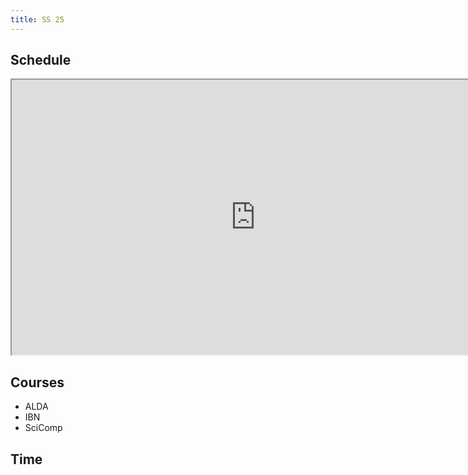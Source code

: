 ```yaml
---
title: SS 25
---
```


## Schedule

```{=html}
<iframe width="780" height="440" src="https://docs.google.com/spreadsheets/d/e/2PACX-1vQ-tnZaQf_WxJNWKo_DSYoMYZ9eqbmQ-seJxYXIeT3vxh5JpBEjs40VcXaQB-nsxOSBo7GZj4hjRCiS/pubhtml"></iframe>
```

## Courses 

* ALDA
* IBN
* SciComp


## Time

